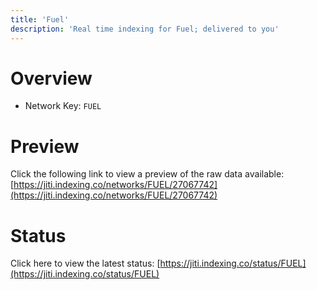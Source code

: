 ```yaml
---
title: 'Fuel'
description: 'Real time indexing for Fuel; delivered to you'
---
```


# Overview
- Network Key: `FUEL`

# Preview
Click the following link to view a preview of the raw data available: [https://jiti.indexing.co/networks/FUEL/27067742](https://jiti.indexing.co/networks/FUEL/27067742)

# Status
Click here to view the latest status: [https://jiti.indexing.co/status/FUEL](https://jiti.indexing.co/status/FUEL)
